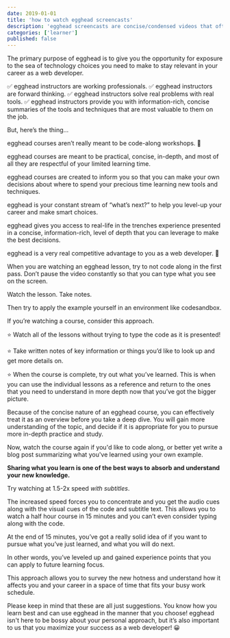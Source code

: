 ```yaml
---
date: 2019-01-01
title: 'how to watch egghead screencasts'
description: 'egghead screencasts are concise/condensed videos that often benefit from multiple viewings'
categories: ['learner']
published: false
---
```


The primary purpose of egghead is to give you the opportunity for exposure to the sea of technology choices you need to make to stay relevant in your career as a web developer.

✅ egghead instructors are working professionals.
✅ egghead instructors are forward thinking.
✅ egghead instructors solve real problems with real tools.
✅ egghead instructors provide you with information-rich, concise summaries of the tools and techniques that are most valuable to them on the job.

But, here’s the thing…

egghead courses aren’t really meant to be code-along workshops. 🤯

egghead courses are meant to be practical, concise, in-depth, and most of all they are respectful of your limited learning time.

egghead courses are created to inform you so that you can make your own decisions about where to spend your precious time learning new tools and techniques.

egghead is your constant stream of “what’s next?” to help you level-up your career and make smart choices.

egghead gives you access to real-life in the trenches experience presented in a concise, information-rich, level of depth that you can leverage to make the best decisions.

egghead is a very real competitive advantage to you as a web developer. 🏁

When you are watching an egghead lesson, try to not code along in the first pass. Don’t pause the video constantly so that you can type what you see on the screen.

Watch the lesson. Take notes.

Then try to apply the example yourself in an environment like codesandbox.

If you’re watching a course, consider this approach.

⭐️ Watch all of the lessons without trying to type the code as it is presented! 

⭐️ Take written notes of key information or things you’d like to look up and get more details on.

⭐️ When the course is complete, try out what you’ve learned. This is when you can use the individual lessons as a reference and return to the ones that you need to understand in more depth now that you’ve got the bigger picture.

Because of the concise nature of an egghead course, you can effectively treat it as an overview before you take a deep dive. You will gain more understanding of the topic, and decide if it is appropriate for you to pursue more in-depth practice and study.

Now, watch the course again if you'd like to code along, or better yet write a blog post summarizing what you've learned using your own example.

**Sharing what you learn is one of the best ways to absorb and understand your new knowledge.**

Try watching at 1.5-2x speed _with subtitles_. 

The increased speed forces you to concentrate and you get the audio cues along with the visual cues of the code and subtitle text. This allows you to watch a half hour course in 15 minutes and you can’t even consider typing along with the code.

At the end of 15 minutes, you’ve got a really solid idea of if you want to pursue what you’ve just learned, and what you will do next.

In other words, you’ve leveled up and gained experience points that you can apply to future learning focus.

This approach allows you to survey the new hotness and understand how it affects you and your career in a space of time that fits your busy work schedule.

Please keep in mind that these are all just suggestions. You know how you learn best
and can use egghead in the manner that you choose! egghead isn't here to be bossy about your personal approach, but it’s also important to us that you maximize your success as a web developer! 😀